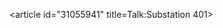 <article id="31055941" title=Talk:Substation 401>
	<talkpage id="31055941" title="Talk:Substation 401">
{{WikiProject National Register of Historic Places|class=Stub|importance=low}}
{{WikiProject New York City|class=Stub|importance=Low}}
{{reqphoto|in=Brooklyn}}
	</talkpage>
</article>